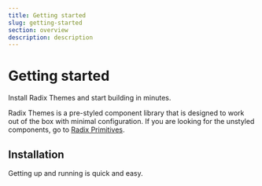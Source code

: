 ```yaml
---
title: Getting started
slug: getting-started
section: overview
description: description
---
```


# Getting started

Install Radix Themes and start building in minutes.

Radix Themes is a pre-styled component library that is designed to work out of the box with minimal configuration. If you are looking for the unstyled components, go to [Radix Primitives](/primitives).

## Installation

Getting up and running is quick and easy.
